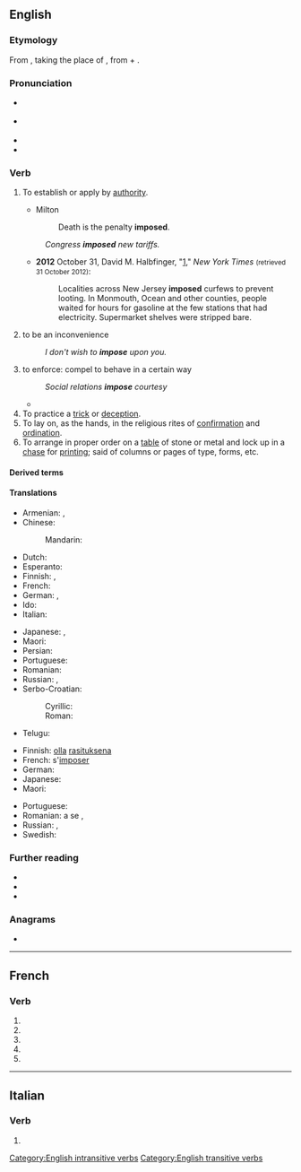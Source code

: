 {{also|imposé}}
==English==

===Etymology===
From {{etyl|frm|en}} {{m|frm|imposer||to lay on, impose}}, taking the place of {{etyl|la|en}} {{m|la|imponere||to lay on, impose}}, from {{m|la|in||on, upon}} + {{m|la|ponere||to put place}}.

===Pronunciation===
* {{a|GA}} {{IPA|/ɪmˈpoʊz/|lang=en}}
* {{a|RP}} {{IPA|/ɪmˈpəʊz/|lang=en}}
* {{audio|en-us-impose.ogg|Audio (US)|lang=en}}
* {{rhymes|əʊz|lang=en}}

===Verb===
{{en-verb|impos}}

# {{lb|en|transitive}} To establish or apply by [[authority]].
#* Milton
#*: Death is the penalty '''imposed'''.
#: ''Congress '''imposed''' new tariffs.''
#* '''2012''' October 31, David M. Halbfinger, "[http://www.nytimes.com/2012/11/01/nyregion/new-jersey-continues-to-cope-with-hurricane-sandy.html?hp]," ''New York Times'' <small>(retrieved 31 October 2012)</small>:
#*: Localities across New Jersey '''imposed''' curfews to prevent looting. In Monmouth, Ocean and other counties, people waited for hours for gasoline at the few stations that had electricity. Supermarket shelves were stripped bare.
# {{lb|en|intransitive}} to be an inconvenience
#: ''I don't wish to '''impose''' upon you.''
# to enforce: compel to behave in a certain way
#: ''Social relations '''impose''' courtesy''
#* {{quote-journal
|date=December 10, 2011
|author=Arindam Rej
|title=Norwich 4 - 2 Newcastle
|work=BBC Sport
|url=http://news.bbc.co.uk/sport2/hi/football/eng_prem/16015486.stm
|page=
|passage=Norwich soon began '''imposing''' themselves on that patched-up defence with Holt having their best early chance, only to see it blocked by Simpson.}}
# To practice a [[trick]] or [[deception]].
# To lay on, as the hands, in the religious rites of [[confirmation]] and [[ordination]].
# To arrange in proper order on a [[table]] of stone or metal and lock up in a [[chase]] for [[print]]ing; said of columns or pages of type, forms, etc.

====Derived terms====
{{der3|lang=en|title=Terms derived from "impose"|[[imposition]]|[[superimpose]]|[[imposure]]}}

====Translations====
{{trans-top|to establish or apply by authority}}
* Armenian: {{t+|hy|պարտադրել}}, {{t|hy|վզին փաթաթել}} {{qualifier|informal}}
* Chinese:
*: Mandarin: {{t+|cmn|强加|sc=Hani}}
* Dutch: {{t+|nl|opleggen}}
* Esperanto: {{t|eo|imponi}}
* Finnish: {{t+|fi|määrätä}}, {{t+|fi|säätää}}
* French: {{t+|fr|imposer}}
* German: {{t|de|auferlegen}}, {{t+|de|aufzwingen}}
* Ido: {{t+|io|aplikar}}
* Italian: {{t+|it|imporre}}
{{trans-mid}}
* Japanese: {{t|ja|強要する|tr=きょうようする, kyōyō-suru|sc=Jpan}}, {{t|ja|強いる|tr=しいる, shiiru|sc=Jpan}}
* Maori: {{t|mi|uruhi}}
* Persian: {{t|fa|برنهادن|tr=barnehādan}}
* Portuguese: {{t+|pt|impor}}
* Romanian: {{t+|ro|impune}}
* Russian: {{t+|ru|облага́ть}}, {{t+|ru|налага́ть}}
* Serbo-Croatian:
*: Cyrillic: {{t|sh|наметнути}}
*: Roman: {{t+|sh|nametnuti}}
* Telugu: {{t+|te|విధించు|tr=vidhimchu}}
{{trans-bottom}}

{{trans-top|to be an inconvenience}}
* Finnish: [[olla]] [[rasituksena]]
* French: s'[[imposer]]
* German: {{t|de|auferlegen}}
* Japanese: {{t+|ja|課す|tr=かす, kasu|sc=Jpan}}
* Maori: {{t|mi|māminga}}
{{trans-mid}}
* Portuguese: {{t+|pt|abusar}}
* Romanian: a se {{t+|ro|impune}}, {{t+|ro|dicta}}
* Russian: {{t+|ru|навязыва́ться|impf}} {{qualifier|intransitive}}, {{t+|ru|навяза́ться|pf}} {{qualifier|intransitive}}
* Swedish: {{t|sv|vara till besvär}}
{{trans-bottom}}

===Further reading===
* {{R:Webster 1913}}
* {{R:Century 1911}}
* {{R:OneLook}}

===Anagrams===
* {{anagrams|en|mopies|pomeis}}

[[Category:English intransitive verbs]]
[[Category:English transitive verbs]]

----

==French==

===Verb===
{{fr-verb-form}}

# {{inflection of|imposer||1|s|pres|indc|lang=fr}}
# {{inflection of|imposer||3|s|pres|indc|lang=fr}}
# {{inflection of|imposer||1|s|pres|subj|lang=fr}}
# {{inflection of|imposer||3|s|pres|subj|lang=fr}}
# {{inflection of|imposer||2|s|impr|lang=fr}}

----

==Italian==

===Verb===
{{head|it|verb form}}

# {{inflection of|imporre||3|s|phis|lang=it}}
